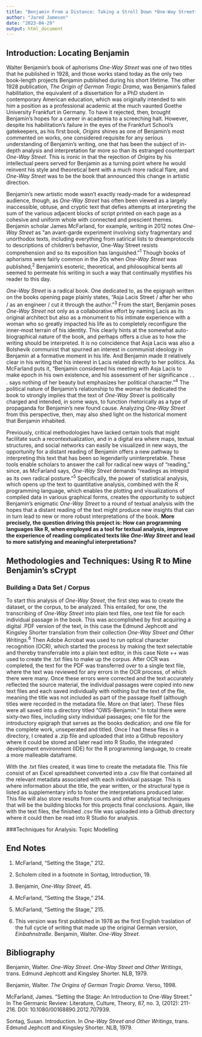 ```yaml
---
title: "Benjamin From a Distance: Taking a Stroll Down *One-Way Street*"
author: "Jared Jameson"
date: "2023-04-29"
output: html_document
---
```


## Introduction: Locating Benjamin

Walter Benjamin's book of aphorisms *One-Way Street* was one of two titles that he published in 1928, and those works stand today as the only two book-length projects Benjamin published during his short lifetime. The other 1928 publication, *The Origin of German Tragic Drama*, was Benjamin's failed habilitation, the equivalent of a dissertation for a PhD student in contemporary American education, which was originally intended to win him a position as a professional academic at the much vaunted Goethe University Frankfurt in Germany. To have it rejected, then, brought Benjamin's hopes for a career in academia to a screeching halt. However, despite his habilitation's failure in the eyes of the Frankfurt School's gatekeepers, as his first book, *Origins* shines as one of Benjamin's most commented on works, one considered requisite for any serious understanding of Benjamin's writing, one that has been the subject of in-depth analysis and interpretation far more so than its estranged counterpart *One-Way Street*. This is ironic in that the rejection of *Origins* by his intellectual peers served for Benjamin as a turning point where he would reinvent his style and theoretical bent with a much more radical flare, and *One-Way Street* was to be the book that announced this change in artistic direction. 

Benjamin's new artistic mode wasn't exactly ready-made for a widespread audience, though, as *One-Way Street* has often been viewed as a largely inaccessible, obtuse, and cryptic text that defies attempts at interpreting the sum of the various adjacent blocks of script printed on each page as a cohesive and uniform whole with connected and prescient themes. Benjamin scholar James McFarland, for example, writing in 2012 notes *One-Way Street* as "an avant-garde experiment involving sixty fragmentary and unorthodox texts, including everything from satirical lists to dreamprotocols to descriptions of children’s behavior, One-Way Street resists comprehension and so its exposition has languished."^1^ Though books of aphorisms were fairly common in the 20s when *One-Way Street* was published,^2^ Benjamin's esoteric, theoretical, and philosophical bents all seemed to permeate his writing in such a way that continually mystifies his reader to this day. 

*One-Way Street* is a radical book. One dedicated to, as the epigraph written on the books opening page plainly states, "Asja Lacis Street / after her who / as an engineer / cut it through the author."^3^ From the start, Benjamin poses *One-Way Street* not only as a collaborative effort by naming Lacis as its original architect but also as a monument to his intimate experience with a woman who so greatly impacted his life as to completely reconfigure the inner-most terrain of his identity. This clearly hints at the somewhat auto-biographical nature of the book, and perhaps offers a clue as to how the writing should be interpreted. It is no coincidence that Asja Lacis was also a Bolshevik communist that spurned an interest in communist ideology in Benjamin at a formative moment in his life. And Benjamin made it relatively clear in his writing that his interest in Lacis related directly to her politics. As McFarland puts it, "Benjamin considered his meeting with Asja Lacis to make epoch in his own existence, and his assessment of her significance . . . says nothing of her beauty but emphasizes her political character."^4^ The political nature of Benjamin's relationship to the woman he dedicated the book to strongly implies that the text of *One-Way Street* is politically charged and intended, in some ways, to function rhetorically as a type of propaganda for Benjamin's new found cause. Analyzing *One-Way Street* from this perspective, then, may also shed light on the historical moment that Benjamin inhabited. 

Previously, critical methodologies have lacked certain tools that might facilitate such a recontextualization, and in a digital era where maps, textual structures, and social networks can easily be visualized in new ways, the opportunity for a distant reading of Benjamin offers a new pathway to interpreting this text that has been so legendarily uninterpretable. These tools enable scholars to answer the call for radical new ways of "reading," since, as McFarland says, *One-Way Street* demands "readings  as  intrepid  as  its own  radical  posture."^5^ Specifically, the power of statistical analysis, which opens up the text to quantitative analysis, combined with the R programming language, which enables the plotting and visualizations of compiled data in various graphical forms, creates the opportunity to subject Benjamin's enigmatic *One-Way Street* to a round of textual analysis with the hopes that a distant reading of the text might produce new insights that can in turn lead to new or more robust interpretations of the book. **More precisely, the question driving this project is: How can programming languages like R, when employed as a tool for textual analysis, improve the experience of reading complicated texts like *One-Way Street* and lead to more satisfying and meaningful interpretations?** 

## Methodologies and Techniques: Using R to Mine Benjamin's sCrypt


### Building a Data Set / Corpus

To start this analysis of *One-Way Street*, the first step was to create the dataset, or the corpus, to be analyzed. This entailed, for one, the transcribing of *One-Way Street* into plain text files, one text file for each individual passage in the book. This was accomplished by first acquiring a digital .PDF version of the text, in this case the Edmund Jephcott and Kingsley Shorter translation from their collection *One-Way Street and Other Writings*.^6^ Then Adobe Acrobat was used to run optical character recognition (OCR), which started the process by making the text selectable and thereby transferrable into a plain text editor, in this case Note ++ was used to create the .txt files to make up the corpus. After OCR was completed, the text for the PDF was transferred over to a single text file, where the text was reviewed for any errors in the OCR process, of which there were many. Once these errors were corrected and the text accurately reflected the source material, the individual passages were copied into new text files and each saved individually with nothing but the text of the file, meaning the title was not included as part of the passage itself (although titles were recorded in the metadata file. More on that later). These files were all saved into a directory titled "OWS-Benjamin." In total there were sixty-two files, including sixty individual passages; one file for the introductory epigraph that serves as the books dedication; and one file for the complete work, unseperated and titled. Once I had these files in a directory, I created a .zip file and uploaded that into a Github repository where it could be stored and later read into R Studio, the integrated development environment (IDE) for the R programming language, to create a more malleable dataframe. 


With the .txt files created, it was time to create the metadata file. This file consist of an Excel spreadsheet converted into a .csv file that contained all the relevant metadata associated with each individual passage. This is where information about the title, the year written, or the structural type is listed as supplementary info to foster the interpretations produced later. This file will also store results from counts and other analytical techniques that will be the building blocks for this projects final conclusions. Again, like with the text files, the finished .csv file was uploaded into a Github directory where it could then be read into R Studio for analysis.

###Techniques for Analysis: Topic Modelling
 




## End Notes

1. McFarland, “Setting the Stage," 212.

2. Scholem cited in a footnote in Sontag, Introduction, 19. 

3. Benjamin, *One-Way Street*, 45.

4. McFarland, "Setting the Stage," 214.

5. McFarland, "Setting the Stage," 215.

6. This version was first published in 1978 as the first English traslation of the full cycle of writing that made up the original German version, *Einbahnstraße*. Benjamin, Walter. *One-Way Street*.





## Bibliography

Benjamin, Walter. *One-Way Street*. *One-Way Street and Other Writings*, trans. Edmund Jephcott and Kingsley Shorter. NLB, 1979.

Benjamin, Walter. *The Origins of German Tragic Drama*. Verso, 1998.

McFarland, James. “Setting the Stage: An Introduction to One-Way Street.” In The Germanic Review: Literature, Culture, Theory, 87, no. 3, (2012): 211-216. DOI: 10.1080/00168890.2012.707939.

Sontag, Susan. Introduction. In *One-Way Street and Other Writings*, trans. Edmund Jephcott and Kingsley Shorter. NLB, 1979.